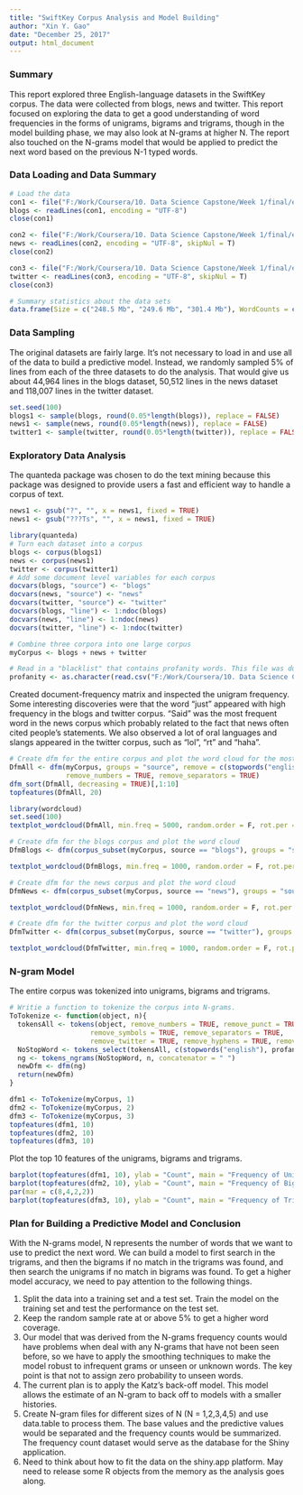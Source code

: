 ---
title: "SwiftKey Corpus Analysis and Model Building"
author: "Xin Y. Gao"
date: "December 25, 2017"
output: html_document
---

### Summary

This report explored three English-language datasets in the SwiftKey corpus. The data were collected from blogs, news and twitter. This report focused on exploring the data to get a good understanding of word frequencies in the forms of unigrams, bigrams and trigrams, though in the model building phase, we may also look at N-grams at higher N. The report also touched on the N-grams model that would be applied to predict the next word based on the previous N-1 typed words. 

### Data Loading and Data Summary

```{r}
# Load the data
con1 <- file("F:/Work/Coursera/10. Data Science Capstone/Week 1/final/en_US/en_US.blogs.txt")
blogs <- readLines(con1, encoding = "UTF-8")
close(con1)

con2 <- file("F:/Work/Coursera/10. Data Science Capstone/Week 1/final/en_US/en_US.news.txt", "rb")
news <- readLines(con2, encoding = "UTF-8", skipNul = T)
close(con2)

con3 <- file("F:/Work/Coursera/10. Data Science Capstone/Week 1/final/en_US/en_US.twitter.txt")
twitter <- readLines(con3, encoding = "UTF-8", skipNul = T)
close(con3)
```
```{r, echo=FALSE}
# Summary statistics about the data sets
data.frame(Size = c("248.5 Mb", "249.6 Mb", "301.4 Mb"), WordCounts = c(sum(nchar(blogs)), sum(nchar(news)), sum(nchar(twitter))), LineCounts = c("899,288", "1,010,242", "2,360,148"), row.names = c("blogs", "news", "twitter"))
```

### Data Sampling

The original datasets are fairly large. It's not necessary to load in and use all of the data to build a predictive model. Instead, we randomly sampled 5% of lines from each of the three datasets to do the analysis. That would give us about 44,964 lines in the blogs dataset, 50,512 lines in the news dataset and 118,007 lines in the twitter dataset. 

```{r}
set.seed(100)
blogs1 <- sample(blogs, round(0.05*length(blogs)), replace = FALSE)
news1 <- sample(news, round(0.05*length(news)), replace = FALSE)
twitter1 <- sample(twitter, round(0.05*length(twitter)), replace = FALSE)
```

### Exploratory Data Analysis

The quanteda package was chosen to do the text mining because this package was designed to provide users a fast and efficient way to handle a corpus of text. 

```{r, echo=FALSE}
news1 <- gsub("?", "", x = news1, fixed = TRUE)
news1 <- gsub("???Ts", "", x = news1, fixed = TRUE)
```
```{r, message=FALSE, warning=FALSE}
library(quanteda)
# Turn each dataset into a corpus
blogs <- corpus(blogs1)
news <- corpus(news1)
twitter <- corpus(twitter1)
# Add some document level variables for each corpus
docvars(blogs, "source") <- "blogs"
docvars(news, "source") <- "news"
docvars(twitter, "source") <- "twitter"
docvars(blogs, "line") <- 1:ndoc(blogs)
docvars(news, "line") <- 1:ndoc(news)
docvars(twitter, "line") <- 1:ndoc(twitter)

# Combine three corpora into one large corpus
myCorpus <- blogs + news + twitter

# Read in a "blacklist" that contains profanity words. This file was downloaded from google (https://www.freewebheaders.com/full-list-of-bad-words-banned-by-google/). The words that appear in this list will be removed from the corpus.
profanity <- as.character(read.csv("F:/Work/Coursera/10. Data Science Capstone/Week 2/analysis/full-list-of-bad-words-banned-by-google.csv", header = FALSE)$V1)
```

Created document-frequency matrix and inspected the unigram frequency. Some interesting discoveries were that the word "just" appeared with high frequency in the blogs and twitter corpus. "Said" was the most frequent word in the news corpus which probably related to the fact that news often cited people's statements. We also observed a lot of oral languages and slangs appeared in the twitter corpus, such as "lol", "rt" and "haha".  

```{r, message=FALSE, warning=FALSE}
# Create dfm for the entire corpus and plot the word cloud for the most frequent words
DfmAll <- dfm(myCorpus, groups = "source", remove = c(stopwords("english"), profanity), remove_punct = TRUE,
              remove_numbers = TRUE, remove_separators = TRUE)
dfm_sort(DfmAll, decreasing = TRUE)[,1:10]
topfeatures(DfmAll, 20)

library(wordcloud)
set.seed(100)
textplot_wordcloud(DfmAll, min.freq = 5000, random.order = F, rot.per = 0.25, colors = RColorBrewer::brewer.pal(8,"Dark2"))

# Create dfm for the blogs corpus and plot the word cloud
DfmBlogs <- dfm(corpus_subset(myCorpus, source == "blogs"), groups = "source", remove = c(stopwords("english"), profanity), remove_punct = TRUE, remove_numbers = TRUE, remove_separators = TRUE)

textplot_wordcloud(DfmBlogs, min.freq = 1000, random.order = F, rot.per = 0.25, colors = RColorBrewer::brewer.pal(8,"Dark2"))

# Create dfm for the news corpus and plot the word cloud
DfmNews <- dfm(corpus_subset(myCorpus, source == "news"), groups = "source", remove = c(stopwords("english"), profanity), remove_punct = TRUE, remove_numbers = TRUE, remove_separators = TRUE)

textplot_wordcloud(DfmNews, min.freq = 1000, random.order = F, rot.per = 0.25, colors = RColorBrewer::brewer.pal(8,"Dark2"))

# Create dfm for the twitter corpus and plot the word cloud
DfmTwitter <- dfm(corpus_subset(myCorpus, source == "twitter"), groups = "source", remove = c(stopwords("english"), profanity), remove_punct = TRUE, remove_numbers = TRUE, remove_separators = TRUE)

textplot_wordcloud(DfmTwitter, min.freq = 1000, random.order = F, rot.per = 0.25, colors = RColorBrewer::brewer.pal(8,"Dark2"))
```

### N-gram Model

The entire corpus was tokenized into unigrams, bigrams and trigrams.
```{r}
# Writie a function to tokenize the corpus into N-grams.
ToTokenize <- function(object, n){
  tokensAll <- tokens(object, remove_numbers = TRUE, remove_punct = TRUE,
                    remove_symbols = TRUE, remove_separators = TRUE,
                    remove_twitter = TRUE, remove_hyphens = TRUE, remove_url = TRUE)
  NoStopWord <- tokens_select(tokensAll, c(stopwords("english"), profanity), selection = "remove", case_insensitive = TRUE)
  ng <- tokens_ngrams(NoStopWord, n, concatenator = " ")
  newDfm <- dfm(ng)
  return(newDfm)
}

dfm1 <- ToTokenize(myCorpus, 1)
dfm2 <- ToTokenize(myCorpus, 2)
dfm3 <- ToTokenize(myCorpus, 3)
topfeatures(dfm1, 10)
topfeatures(dfm2, 10)
topfeatures(dfm3, 10)
```

Plot the top 10 features of the unigrams, bigrams and trigrams.

```{r}
barplot(topfeatures(dfm1, 10), ylab = "Count", main = "Frequency of Unigrams", col = "orange")
barplot(topfeatures(dfm2, 10), ylab = "Count", main = "Frequency of Bigrams", col = "orange", las = 2)
par(mar = c(8,4,2,2))
barplot(topfeatures(dfm3, 10), ylab = "Count", main = "Frequency of Trigrams", col = "orange", las = 2, cex.names = 0.7) 
```

### Plan for Building a Predictive Model and Conclusion

With the N-grams model, N represents the number of words that we want to use to predict the next word. We can build a model to first search in the trigrams, and then the bigrams if no match in the trigrams was found, and then search the unigrams if no match in bigrams was found. To get a higher model accuracy, we need to pay attention to the following things.

1. Split the data into a training set and a test set. Train the model on the training set and test the performance on the test set.
2. Keep the random sample rate at or above 5% to get a higher word coverage.
3. Our model that was derived from the N-grams frequency counts would have problems when deal with any N-grams that have not been seen before, so we have to apply the smoothing techniques to make the model robust to infrequent grams or unseen or unknown words. The key point is that not to assign zero probability to unseen words. 
4. The current plan is to apply the Katz's back-off model. This model allows the estimate of an N-gram to back off to models with a smaller histories. 
5. Create N-gram files for different sizes of N (N = 1,2,3,4,5) and use data.table to process them. The base values and the predictive values would be separated and the frequency counts would be summarized. The frequency count dataset would serve as the database for the Shiny application.
6. Need to think about how to fit the data on the shiny.app platform. May need to release some R objects from the memory as the analysis goes along. 



